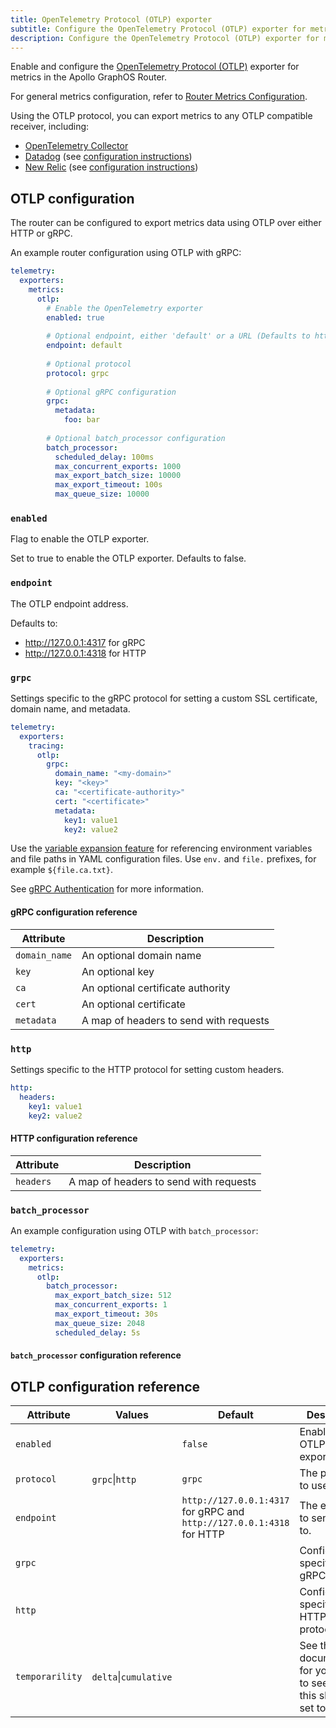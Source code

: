 ```yaml
---
title: OpenTelemetry Protocol (OTLP) exporter
subtitle: Configure the OpenTelemetry Protocol (OTLP) exporter for metrics
description: Configure the OpenTelemetry Protocol (OTLP) exporter for metrics in the Apollo GraphOS Router.
---
```


Enable and configure the [OpenTelemetry Protocol (OTLP)](https://www.opentelemetry.io/) exporter for metrics in the Apollo GraphOS Router.

For general metrics configuration, refer to [Router Metrics Configuration](./overview).

Using the OTLP protocol, you can export metrics to any OTLP compatible receiver, including:

* [OpenTelemetry Collector](https://opentelemetry.io/docs/collector/)
* [Datadog](https://www.datadoghq.com/) (see [configuration instructions](./datadog))
* [New Relic](https://www.newrelic.com/) (see [configuration instructions](./new-relic))

## OTLP configuration

The router can be configured to export metrics data using OTLP over either HTTP or gRPC.

An example router configuration using OTLP with gRPC:

```yaml title="router.yaml"
telemetry:
  exporters:
    metrics:
      otlp:
        # Enable the OpenTelemetry exporter
        enabled: true
  
        # Optional endpoint, either 'default' or a URL (Defaults to http://127.0.0.1:4317 for gRPC and http://127.0.0.1:4318 for HTTP)
        endpoint: default
  
        # Optional protocol
        protocol: grpc
  
        # Optional gRPC configuration
        grpc:
          metadata:
            foo: bar
  
        # Optional batch_processor configuration
        batch_processor:
          scheduled_delay: 100ms
          max_concurrent_exports: 1000
          max_export_batch_size: 10000
          max_export_timeout: 100s
          max_queue_size: 10000
```

### `enabled`

Flag to enable the OTLP exporter.

Set to true to enable the OTLP exporter. Defaults to false.

### `endpoint`

The OTLP endpoint address.

Defaults to:
* http://127.0.0.1:4317 for gRPC
* http://127.0.0.1:4318 for HTTP

### `grpc`

Settings specific to the gRPC protocol for setting a custom SSL certificate, domain name, and metadata.

```yaml
telemetry:
  exporters:
    tracing:
      otlp:
        grpc:
          domain_name: "<my-domain>"
          key: "<key>"
          ca: "<certificate-authority>"
          cert: "<certificate>"
          metadata:
            key1: value1
            key2: value2    
```

<Tip>

Use the [variable expansion feature](../../../overview#variable-expansion) for referencing environment variables and file paths in YAML configuration files. Use `env.` and `file.` prefixes, for example `${file.ca.txt}`.

</Tip>

See [gRPC Authentication](https://grpc.io/docs/guides/auth/) for more information.

#### gRPC configuration reference

| Attribute     | Description                            |
|---------------|----------------------------------------|
| `domain_name` | An optional domain name                |
| `key`         | An optional key                        |
| `ca`          | An optional certificate authority      |
| `cert`        | An optional certificate                |
| `metadata`    | A map of headers to send with requests |


### `http`

Settings specific to the HTTP protocol for setting custom headers.

```yaml
http:
  headers:
    key1: value1
    key2: value2    
```

#### HTTP configuration reference

| Attribute | Description                            |
|-----------|----------------------------------------|
| `headers` | A map of headers to send with requests |


### `batch_processor`

<BatchProcessorPreamble />

An example configuration using OTLP with `batch_processor`:

```yaml
telemetry:
  exporters:
    metrics:
      otlp: 
        batch_processor: 
          max_export_batch_size: 512
          max_concurrent_exports: 1
          max_export_timeout: 30s 
          max_queue_size: 2048
          scheduled_delay: 5s
```

#### `batch_processor` configuration reference

<BatchProcessorRef />

## OTLP configuration reference

| Attribute       | Values                 | Default                                                               | Description                                                            |
|-----------------|------------------------|-----------------------------------------------------------------------|------------------------------------------------------------------------|
| `enabled`       |                        | `false`                                                               | Enable the OTLP exporter.                                              |
| `protocol`      | `grpc`\|`http`         | `grpc`                                                                | The protocol to use.                                              |
| `endpoint`      |                        | `http://127.0.0.1:4317` for gRPC and `http://127.0.0.1:4318` for HTTP | The endpoint to send spans to.                                         |
| `grpc`          |                        |                                                                       | Configuration specific to gRPC protocol.                               |
| `http`          |                        |                                                                       | Configuration specific to HTTP protocol.                               |
| `temporarility` | `delta`\|`cumulative`  |                                                                       | See the documentation for your APM to see what this should be set to.  |
